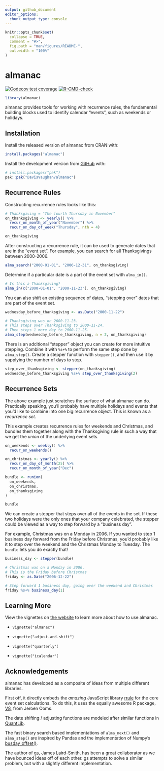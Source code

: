 ```yaml
---
output: github_document
editor_options: 
  chunk_output_type: console
---
```


<!-- README.md is generated from README.Rmd. Please edit that file -->

```r
knitr::opts_chunk$set(
  collapse = TRUE,
  comment = "#>",
  fig.path = "man/figures/README-",
  out.width = "100%"
)
```


# almanac

<!-- badges: start -->
[![Codecov test coverage](https://codecov.io/gh/DavisVaughan/almanac/branch/main/graph/badge.svg)](https://app.codecov.io/gh/DavisVaughan/almanac?branch=main)
[![R-CMD-check](https://github.com/DavisVaughan/almanac/actions/workflows/R-CMD-check.yaml/badge.svg)](https://github.com/DavisVaughan/almanac/actions/workflows/R-CMD-check.yaml)
<!-- badges: end -->

```r
library(almanac)
```

almanac provides tools for working with recurrence rules, the fundamental building blocks used to identify calendar "events", such as weekends or holidays.

## Installation

Install the released version of almanac from CRAN with:

``` r
install.packages("almanac")
```

Install the development version from [GitHub](https://github.com/) with:

``` r
# install.packages("pak")
pak::pak("DavisVaughan/almanac")
```

## Recurrence Rules

Constructing recurrence rules looks like this:

```r
# Thanksgiving = "The fourth Thursday in November"
on_thanksgiving <- yearly() %>% 
  recur_on_month_of_year("November") %>%
  recur_on_day_of_week("Thursday", nth = 4)

on_thanksgiving
```

After constructing a recurrence rule, it can be used to generate dates that are in the "event set". For example, you can search for all Thanksgivings between 2000-2006.

```r
alma_search("2000-01-01", "2006-12-31", on_thanksgiving)
```

Determine if a particular date is a part of the event set with `alma_in()`.

```r
# Is this a Thanksgiving?
alma_in(c("2000-01-01", "2000-11-23"), on_thanksgiving)
```

You can also shift an existing sequence of dates, "stepping over" dates that are part of the event set.

```r
wednesday_before_thanksgiving <- as.Date("2000-11-22")

# Thanksgiving was on 2000-11-23.
# This steps over Thanksgiving to 2000-11-24.
# Then steps 1 more day to 2000-11-25.
alma_step(wednesday_before_thanksgiving, n = 2, on_thanksgiving)
```

There is an additional "stepper" object you can create for more intuitive stepping. Combine it with `%s+%` to perform the same step done by `alma_step()`. Create a stepper function with `stepper()`, and then use it by supplying the number of days to step.

```r
step_over_thanksgiving <- stepper(on_thanksgiving)
wednesday_before_thanksgiving %s+% step_over_thanksgiving(2)
```

## Recurrence Sets

The above example just scratches the surface of what almanac can do. Practically speaking, you'll probably have multiple holidays and events that you'd like to combine into one big recurrence object. This is known as a _recurrence set_.

This example creates recurrence rules for weekends and Christmas, and bundles them together along with the Thanksgiving rule in such a way that we get the _union_ of the underlying event sets.

```r
on_weekends <- weekly() %>%
  recur_on_weekends()

on_christmas <- yearly() %>%
  recur_on_day_of_month(25) %>%
  recur_on_month_of_year("Dec")

bundle <- runion(
  on_weekends,
  on_christmas,
  on_thanksgiving
)

bundle
```

We can create a stepper that steps over all of the events in the set. If these two holidays were the only ones that your company celebrated, the stepper could be viewed as a way to step forward by a "business day".

For example, Christmas was on a Monday in 2006. If you wanted to step 1 business day forward from the Friday before Christmas, you'd probably like it to step over the weekend and the Christmas Monday to Tuesday. The `bundle` lets you do exactly that!

```r
business_day <- stepper(bundle)

# Christmas was on a Monday in 2006.
# This is the Friday before Christmas
friday <- as.Date("2006-12-22")

# Step forward 1 business day, going over the weekend and Christmas
friday %s+% business_day(1)
```

## Learning More

View the vignettes on [the website](https://davisvaughan.github.io/almanac/index.html) to learn more about how to use almanac.

- `vignette("almanac")`

- `vignette("adjust-and-shift")`

- `vignette("quarterly")`

- `vignette("icalendar")`

## Acknowledgements

almanac has developed as a composite of ideas from multiple different libraries.

First off, it directly embeds the _amazing_ JavaScript library [rrule](https://github.com/jakubroztocil/rrule) for the core event set calculations. To do this, it uses the equally awesome R package, [V8](https://github.com/jeroen/V8), from Jeroen Ooms.

The date shifting / adjusting functions are modeled after similar functions in [QuantLib](https://github.com/lballabio/QuantLib).

The fast binary search based implementations of `alma_next()` and `alma_step()` are inspired by Pandas and the implementation of Numpy's [busday_offset()](https://numpy.org/doc/stable/reference/generated/numpy.busday_offset.html).

The author of [gs](https://github.com/jameslairdsmith/gs), James Laird-Smith, has been a great collaborator as we have bounced ideas off of each other. gs attempts to solve a similar problem, but with a slightly different implementation.

